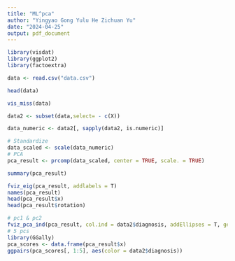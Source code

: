 ```yaml
---
title: "ML^pca"
author: "Yingyao Gong Yulu He Zichuan Yu"
date: "2024-04-25"
output: pdf_document
---
```

```r
library(visdat)
library(ggplot2)
library(factoextra)

data <- read.csv("data.csv")

head(data)

vis_miss(data)

data2 <- subset(data,select= - c(X))

data_numeric <- data2[, sapply(data2, is.numeric)]

# Standardize
data_scaled <- scale(data_numeric)
# PCA
pca_result <- prcomp(data_scaled, center = TRUE, scale. = TRUE)

summary(pca_result)

fviz_eig(pca_result, addlabels = T)
names(pca_result)
head(pca_result$x)
head(pca_result$rotation)

# pc1 & pc2
fviz_pca_ind(pca_result, col.ind = data2$diagnosis, addEllipses = T, geom = ("point"))
# 5 pcs
library(GGally)
pca_scores <- data.frame(pca_result$x)
ggpairs(pca_scores[, 1:5], aes(color = data2$diagnosis))
```

